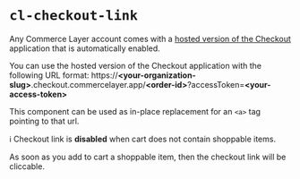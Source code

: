 
<Meta
  title={meta.title}
  argTypes={meta.argTypes}
/>

# `cl-checkout-link`

Any Commerce Layer account comes with a [hosted version of the Checkout](https://github.com/commercelayer/commercelayer-react-checkout#hosted-version) application that is automatically enabled.

<p>
  You can use the hosted version of the Checkout application with the following URL format:
  <span class="px-2 py-1 border border-[#EEEEEE] bg-[#F8F8F8] rounded text-[#464646] !text-[13px] !font-mono whitespace-nowrap inline-block">
    https://<b>&lt;your-organization-slug&gt;</b>.checkout.commercelayer.app/<b>&lt;order-id&gt;</b>?accessToken=<b>&lt;your-access-token&gt;</b>
  </span>
</p>

This component can be used as in-place replacement for an `<a>` tag pointing to that url.

<Canvas withSource="open">
  <Story story={Basic} name="Basic" />
</Canvas>

ℹ️ Checkout link is **disabled** when cart does not contain shoppable items.

As soon as you <cl-add-to-cart class="mx-1 px-2 py-1" code={codes.cap}>add to cart</cl-add-to-cart> a shoppable item, then the checkout link will be cliccable.

<ArgsTable story='Basic' />
